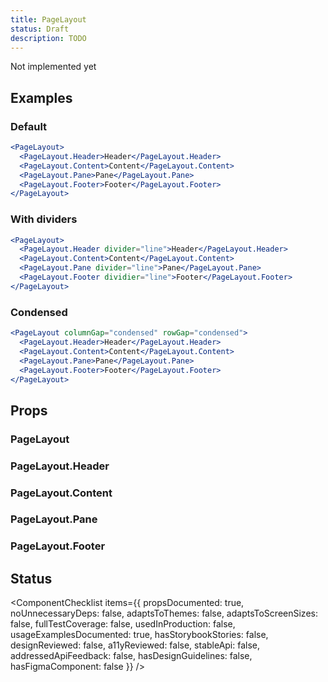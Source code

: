 ```yaml
---
title: PageLayout
status: Draft
description: TODO
---
```


<Note variant="warning">Not implemented yet</Note>

## Examples

### Default

```jsx
<PageLayout>
  <PageLayout.Header>Header</PageLayout.Header>
  <PageLayout.Content>Content</PageLayout.Content>
  <PageLayout.Pane>Pane</PageLayout.Pane>
  <PageLayout.Footer>Footer</PageLayout.Footer>
</PageLayout>
```

### With dividers

```jsx
<PageLayout>
  <PageLayout.Header divider="line">Header</PageLayout.Header>
  <PageLayout.Content>Content</PageLayout.Content>
  <PageLayout.Pane divider="line">Pane</PageLayout.Pane>
  <PageLayout.Footer dividier="line">Footer</PageLayout.Footer>
</PageLayout>
```

### Condensed

```jsx
<PageLayout columnGap="condensed" rowGap="condensed">
  <PageLayout.Header>Header</PageLayout.Header>
  <PageLayout.Content>Content</PageLayout.Content>
  <PageLayout.Pane>Pane</PageLayout.Pane>
  <PageLayout.Footer>Footer</PageLayout.Footer>
</PageLayout>
```

## Props

### PageLayout

<!-- TODO: Resoponsive variants -->

<PropsTable>
  <PropsTableRow
    name="containerWidth"
    type={`| 'full'
| 'medium'
| 'large'
| 'xlarge'`}
    defaultValue="'full'"
    description="Define the maximum width of the page container."
  />
  <PropsTableRow
    name="outerSpacing"
    type={`| 'normal'
| 'condensed'`}
    defaultValue="'normal'"
  />
  <PropsTableRow
    name="columnGap"
    type={`| 'normal'
| 'condensed'`}
    defaultValue="'normal'"
  />
  <PropsTableRow
    name="rowGap"
    type={`| 'normal'
| 'condensed'`}
    defaultValue="'normal'"
  />
  <PropsTableSxRow />
</PropsTable>

### PageLayout.Header

<PropsTable>
  <PropsTableRow name="divider" type="'none' | 'line'" defaultValue="'none'" />
  <PropsTableRow
    name="dividerWhenNarrow"
    type={`| 'inherit'
| 'none'
| 'line'
| 'filled'`}
    defaultValue="'inherit'"
  />
  <PropsTableSxRow />
</PropsTable>

### PageLayout.Content

<PropsTable>
  <PropsTableRow
    name="width"
    type={`| 'full'
| 'medium'
| 'large'
| 'xlarge'`}
    defaultValue="'full'"
    description="Define the maximum width of the content region."
  />
  <PropsTableSxRow />
</PropsTable>

### PageLayout.Pane

<PropsTable>
  <PropsTableRow
    name="position"
    type={`| 'start'
| 'end'`}
    defaultValue="'start'"
  />
  <PropsTableRow
    name="positionWhenNarrow"
    type={`| 'inherit'
| 'start'
| 'end'`}
    defaultValue="'inherit'"
  />
  <PropsTableRow
    name="width"
    type={`| 'small'
| 'medium'
| 'large'`}
    defaultValue="'medium'"
    description="Define the width of the pane."
  />
  <PropsTableRow name="divider" type="'none' | 'line'" defaultValue="'none'" />
  <PropsTableRow
    name="dividerWhenNarrow"
    type={`| 'inherit'
| 'none'
| 'line'
| 'filled'`}
    defaultValue="'inherit'"
  />
  <PropsTableSxRow />
</PropsTable>

### PageLayout.Footer

<PropsTable>
  <PropsTableRow name="divider" type="'none' | 'line'" defaultValue="'none'" />
  <PropsTableRow
    name="dividerWhenNarrow"
    type={`| 'inherit'
| 'none'
| 'line'
| 'filled'`}
    defaultValue="'inherit'"
  />
  <PropsTableSxRow />
</PropsTable>

## Status

<ComponentChecklist
  items={{
    propsDocumented: true,
    noUnnecessaryDeps: false,
    adaptsToThemes: false,
    adaptsToScreenSizes: false,
    fullTestCoverage: false,
    usedInProduction: false,
    usageExamplesDocumented: true,
    hasStorybookStories: false,
    designReviewed: false,
    a11yReviewed: false,
    stableApi: false,
    addressedApiFeedback: false,
    hasDesignGuidelines: false,
    hasFigmaComponent: false
  }}
/>
